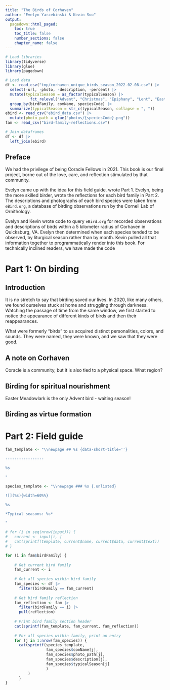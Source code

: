 ```yaml
---
title: "The Birds of Corhaven"
author: "Evelyn Yarzebinski & Kevin Soo"
output:
  pagedown::html_paged:
    toc: true
    toc_title: false
    number_sections: false
    chapter_name: false
---
```

```r
# Load libraries
library(tidyverse)
library(glue)
library(pagedown)

# Load data
df <- read_csv("tmp/corhaven_unique_birds_season_2022-02-08.csv") |> 
  select(-url, -photo, -description, -percent) |> 
  mutate(typicalSeason = as_factor(typicalSeason) |> 
           fct_relevel("Advent", "Christmas", "Epiphany", "Lent", "Easter", "Ordinary Time")) |> 
  group_by(birdFamily, comName, speciesCode) |> 
  summarize(typicalSeason = str_c(typicalSeason, collapse = ", "))
ebird <- read_csv("ebird_data.csv") |> 
  mutate(photo_path = glue("photos/{speciesCode}.png"))
fam <- read_csv("bird-family-reflections.csv")

# Join dataframes
df <- df |> 
  left_join(ebird) 
```

## Preface {.page-break-before}

We had the privilege of being Coracle Fellows in 2021. This book is our final project, borne out of the love, care, and reflection stimulated by that community.

Evelyn came up with the idea for this field guide. wrote Part 1. Evelyn, being the more skilled birder, wrote the reflections for each bird family in Part 2. The descriptions and photographs of each bird species were taken from `eBird.org`, a database of birding observations run by the Cornell Lab of Ornithology. 

Evelyn and Kevin wrote code to query `eBird.org` for recorded observations and descriptions of birds within a 5 kilometer radius of Corhaven in Quicksburg, VA. Evelyn then determined when each species tended to be observed, by liturgical season rather than by month. Kevin pulled all that information together to programmatically render into this book. For technically inclined readers, we have made the code 

# Part 1: On birding {.page-break-before}

## Introduction {.page-break-before}

It is no stretch to say that birding saved our lives. In 2020, like many others, we found ourselves stuck at home and struggling through darkness. Watching the passage of time from the same window, we first started to notice the appearance of different kinds of birds and then their reappearances. 

What were formerly "birds" to us acquired distinct personalities, colors, and sounds. They were named, they were known, and we saw that they were good. 

## A note on Corhaven {.page-break-before}

Coracle is a community, but it is also tied to a physical space.
What region?

## Birding for spiritual nourishment {.page-break-before}

Easter Meadowlark is the only Advent bird - waiting season!

## Birding as virtue formation {.page-break-before}

# Part 2: Field guide {.page-break-before}

```r
fam_template <- "\\newpage ## %s {data-short-title=''}

-----------------

%s

"

species_template <- "\\newpage ### %s {.unlisted}

![](%s){width=60%%}

%s

*Typical seasons: %s*

"

# for (i in seq(nrow(input))) {
#   current <- input[i, ]
#   cat(sprintf(template, current$name, current$data, current$text))
# }

for (i in fam$birdFamily) {
    
    # Get current bird family
    fam_current <- i
    
    # Get all species within bird family
    fam_species <- df |>
      filter(birdFamily == fam_current)
    
    # Get bird family reflection
    fam_reflection <- fam |>
      filter(birdFamily == i) |>
      pull(reflection)
    
    # Print bird family section header
    cat(sprintf(fam_template, fam_current, fam_reflection))
    
    # For all species within family, print an entry
    for (j in 1:nrow(fam_species)) {
      cat(sprintf(species_template, 
                  fam_species$comName[j], 
                  fam_species$photo_path[j],
                  fam_species$description[j],
                  fam_species$typicalSeason[j]
                  )
          )
      }
}
```